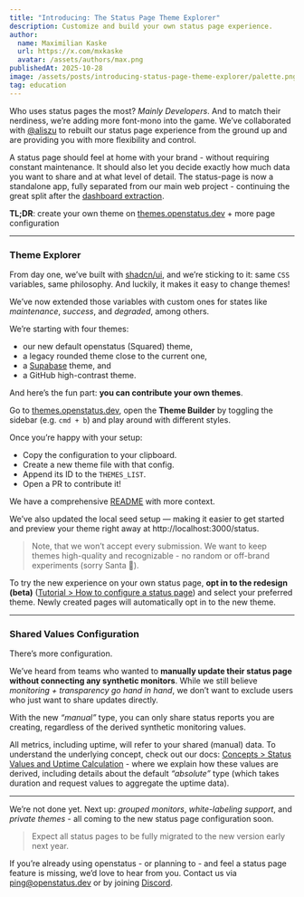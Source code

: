 ```yaml
---
title: "Introducing: The Status Page Theme Explorer"
description: Customize and build your own status page experience.
author:
  name: Maximilian Kaske
  url: https://x.com/mxkaske
  avatar: /assets/authors/max.png
publishedAt: 2025-10-28
image: /assets/posts/introducing-status-page-theme-explorer/palette.png
tag: education
---
```


Who uses status pages the most? _Mainly Developers_. And to match their nerdiness, we’re adding more font-mono into the game. We’ve collaborated with [@aliszu](https://x.com/aliszu) to rebuilt our status page experience from the ground up and are providing you with more flexibility and control.

A status page should feel at home with your brand - without requiring constant maintenance. It should also let you decide exactly how much data you want to share and at what level of detail.
The status-page is now a standalone app, fully separated from our main web project - continuing the great split after the [dashboard extraction](/blog/new-dashboard-we-are-so-back).

**TL;DR**: create your own theme on [themes.openstatus.dev](https://themes.openstatus.dev/?t=supabase&b=true) + more page configuration

---

### Theme Explorer

From day one, we’ve built with [shadcn/ui](https://ui.shadcn.com), and we’re sticking to it: same `CSS` variables, same philosophy. And luckily, it makes it easy to change themes!

<ImageWithCaption
  src="/assets/posts/introducing-status-page-theme-explorer/theme-explorer-supabase.png"
  alt="Supabase Theme"
  caption="Supabase Theme"
/>

We’ve now extended those variables with custom ones for states like _maintenance_, _success_, and _degraded_, among others.

We’re starting with four themes:
- our new default openstatus (Squared) theme,
- a legacy rounded theme close to the current one,
- a [Supabase](https://supabase.com) theme, and
- a GitHub high-contrast theme.

And here’s the fun part: **you can contribute your own themes**. 

Go to [themes.openstatus.dev](https://themes.openstatus.dev), open the **Theme Builder** by toggling the sidebar (e.g. `cmd + b`) and play around with different styles.

Once you’re happy with your setup:
- Copy the configuration to your clipboard.
- Create a new theme file with that config.
- Append its ID to the `THEMES_LIST`.
- Open a PR to contribute it!


We have a comprehensive [README](https://github.com/openstatusHQ/openstatus/tree/main/packages/theme-store) with more context.

We’ve also updated the local seed setup — making it easier to get started and preview your theme right away at http://localhost:3000/status.

> Note, that we won’t accept every submission. We want to keep themes high-quality and recognizable - no random or off-brand experiments (sorry Santa 🎅).

To try the new experience on your own status page, **opt in to the redesign (beta)** ([Tutorial > How to configure a status page](https://docs.openstatus.dev/tutorial/how-to-configure-status-page/)) and select your preferred theme. Newly created pages will automatically opt in to the new theme.

---

### Shared Values Configuration

There’s more configuration. 

We’ve heard from teams who wanted to **manually update their status page without connecting any synthetic monitors**. While we still believe _monitoring + transparency go hand in hand_, we don’t want to exclude users who just want to share updates directly.

<ImageWithCaption
  src="/assets/posts/introducing-status-page-theme-explorer/dashboard-status-page-redesign.png"
  alt="Status Page Dashboard Settings"
  caption="Status Page Dashboard Settings"
/>

With the new _“manual”_ type, you can only share status reports you are creating, regardless of the derived synthetic monitoring values.

All metrics, including uptime, will refer to your shared (manual) data.
To understand the underlying concept, check out our docs:
[Concepts > Status Values and Uptime Calculation](https://docs.openstatus.dev/concept/uptime-calculation-and-values/) - where we explain how these values are derived, including details about the default _“absolute”_ type (which takes duration and request values to aggregate the uptime data).

---

We’re not done yet. Next up: _grouped monitors_, _white-labeling support_, and _private themes_ - all coming to the new status page configuration soon.

> Expect all status pages to be fully migrated to the new version early next year.

If you’re already using openstatus - or planning to - and feel a status page feature is missing, we’d love to hear from you. Contact us via [ping@openstatus.dev](mailto:ping@openstatus.dev) or by joining [Discord](https://openstatus.dev/discord).